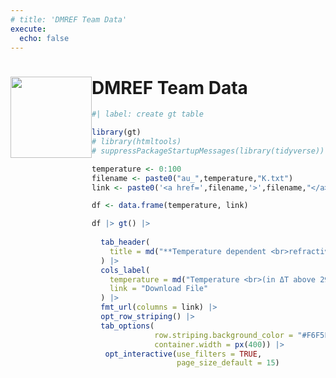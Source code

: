 ```yaml
---
# title: 'DMREF Team Data'
execute:
  echo: false
---
```

<img src="../../images/dmref-logo.png" style="float: left; width: 130px; margin-top: 25px;"><h1>DMREF Team Data</h1>

```r
#| label: create gt table 

library(gt)
# library(htmltools)
# suppressPackageStartupMessages(library(tidyverse))

temperature <- 0:100
filename <- paste0("au_",temperature,"K.txt")
link <- paste0('<a href=',filename,'>',filename,"</a>")

df <- data.frame(temperature, link)

df |> gt() |> 
  
  tab_header(
    title = md("**Temperature dependent <br>refractive index data for gold**")
  ) |>
  cols_label(
    temperature = md("Temperature <br>(in ΔT above 298 K)"),
    link = "Download File"
  ) |> 
  fmt_url(columns = link) |> 
  opt_row_striping() |> 
  tab_options( 
              row.striping.background_color = "#F6F5F3",
              container.width = px(400)) |> 
   opt_interactive(use_filters = TRUE,
                   page_size_default = 15) 
  


```
 

